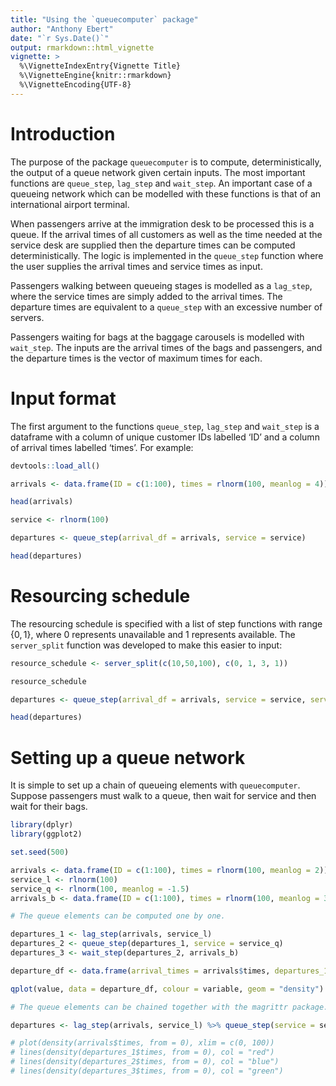 ```yaml
---
title: "Using the `queuecomputer` package"
author: "Anthony Ebert"
date: "`r Sys.Date()`"
output: rmarkdown::html_vignette
vignette: >
  %\VignetteIndexEntry{Vignette Title}
  %\VignetteEngine{knitr::rmarkdown}
  %\VignetteEncoding{UTF-8}
---
```


# Introduction

The purpose of the package `queuecomputer` is to compute, deterministically, the output of a queue network given certain inputs. The most important functions are `queue_step`, `lag_step` and `wait_step`. An important case of a queueing network which can be modelled with these functions is that of an international airport terminal. 

When passengers arrive at the immigration desk to be processed this is a queue. If the arrival times of all customers as well as the time needed at the service desk are supplied then the departure times can be computed deterministically. The logic is implemented in the `queue_step` function where the user supplies the arrival times and service times as input. 

Passengers walking between queueing stages is modelled as a `lag_step`, where the service times are simply added to the arrival times. The departure times are equivalent to a `queue_step` with an excessive number of servers. 

Passengers waiting for bags at the baggage carousels is modelled with `wait_step`. The inputs are the arrival times of the bags and passengers, and the departure times is the vector of maximum times for each. 

# Input format

The first argument to the functions `queue_step`, `lag_step` and `wait_step` is a dataframe with a column of unique customer IDs labelled 'ID' and a column of arrival times labelled 'times'. For example:

```r
devtools::load_all()

arrivals <- data.frame(ID = c(1:100), times = rlnorm(100, meanlog = 4))

head(arrivals)

service <- rlnorm(100)

departures <- queue_step(arrival_df = arrivals, service = service)

head(departures)
```

# Resourcing schedule

The resourcing schedule is specified with a list of step functions with range $\{0,1\}$, where 0 represents unavailable and 1 represents available. The `server_split` function was developed to make this easier to input: 

```r
resource_schedule <- server_split(c(10,50,100), c(0, 1, 3, 1))

resource_schedule

departures <- queue_step(arrival_df = arrivals, service = service, servers = resource_schedule)

head(departures)
```

# Setting up a queue network

It is simple to set up a chain of queueing elements with `queuecomputer`. Suppose passengers must walk to a queue, then wait for service and then wait for their bags. 

```r
library(dplyr)
library(ggplot2)

set.seed(500)

arrivals <- data.frame(ID = c(1:100), times = rlnorm(100, meanlog = 2))
service_l <- rlnorm(100)
service_q <- rlnorm(100, meanlog = -1.5)
arrivals_b <- data.frame(ID = c(1:100), times = rlnorm(100, meanlog = 3))

# The queue elements can be computed one by one. 

departures_1 <- lag_step(arrivals, service_l)
departures_2 <- queue_step(departures_1, service = service_q)
departures_3 <- wait_step(departures_2, arrivals_b)

departure_df <- data.frame(arrival_times = arrivals$times, departures_1 = departures_1$times, departures_2 = departures_2$times, departures_3 = departures_3$times) %>% reshape2::melt()

qplot(value, data = departure_df, colour = variable, geom = "density") + xlab("time")

# The queue elements can be chained together with the magrittr package. 

departures <- lag_step(arrivals, service_l) %>% queue_step(service = service_q) %>% wait_step(arrivals_b)

# plot(density(arrivals$times, from = 0), xlim = c(0, 100))
# lines(density(departures_1$times, from = 0), col = "red")
# lines(density(departures_2$times, from = 0), col = "blue")
# lines(density(departures_3$times, from = 0), col = "green")

```



